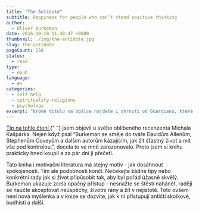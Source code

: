 ```yaml
---
title: "The Antidote"
subtitle: Happiness for people who can’t stand positive thinking
author:
  - Oliver Burkeman
date: 2016-10-19 11:49:47 +0800
thumbnail: ./img/the-antidote.jpg
slug: the-antidote
pageCount: 256
status:
  - read
type:
  - epub
language:
  - en
categories:
  - self-help
  - spirituality-religions
  - psychology
excerpt: "Kromě titulu na obálce najdete i shrnutí od Guardianu, které zní: <em>A bracing detox for the self-help junkie</em>, čili Osvěžující detox pro feťáky osobního rozvoje. Burkeman v knize tvrdí, že ke štěstí a spokojenosti vede jiná cesta, než v zběsilé honbě za lepší budoucností, neustálé vizualizaci úspěchů nebo dalších postupech, které hlásájí autoři self-help literatury. Pokud se totiž snažíte dosáhnout dokonalého výsledku, nejspíš se vám to nepovede a budete rozladění, přestože samotný výkon může být vynikající. Jako když hokejový tým vyhraje stříbro."
---
```


<p>
  <a
    href="https://finmag.penize.cz/recenze/267855-recept-na-stesti-nesnazte-se-byt-stastni-myslete-radsi-na-smrt"
    target="_blank"
    rel="noreferrer noopener">
    Tip na tohle čtení
  </a>{" "}
  jsem objevil u svého oblíbeného recenzenta Michala Kašpárka. Nejen když psal
  “Burkeman se směje do tváře Davidům Allenům, Stephenům Coveyům a dalším
  autorům kázajícím, jak žít šťastný život a mít vše pod kontrolou.”, docela to
  ve mně zarezonovalo. Proto jsem si knihu prakticky hned koupil a za pár dní ji
  přečetl.
</p>

Tato kniha i motivační literatura má stejný motiv - jak dosáhnout spokojenosti. Tím ale podobnosti končí. Nečekejte žádné tipy nebo konkrétní rady jak si život připůsobit tak, aby byl pořád úžasně skvělý. Burkeman ukazuje zcela opačný přístup - nesnažte se štěstí nahánět, raději se naučte akceptovat neúspěchy, životní rány a žít v nejistotě. Toto ovšem není nová myšlenka a v knize se dozvíte, jak k ní přistupují antičtí skoikové, budhisti a další.
